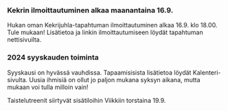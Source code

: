 
### Kekrin ilmoittautuminen alkaa maanantaina 16.9.

Hukan oman Kekrijuhla-tapahtuman ilmoittautuminen alkaa 16.9. klo 18.00. Tule mukaan! Lisätietoa ja linkin ilmoittautumiseen
löydät <ExternalLink href="https://kekrijuhla.wordpress.com/">tapahtuman nettisivuilta</ExternalLink>.

### 2024 syyskauden toiminta

Syyskausi on hyvässä vauhdissa. Tapaamisisista lisätietoa löydät Kalenteri-sivulta. Uusia ihmisiä on ollut
jo paljon mukana syksyn aikana, mutta mukaan voi tulla milloin vain!

Taistelutreenit siirtyvät sisätiloihin Viikkiin torstaina 19.9.
